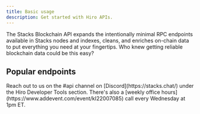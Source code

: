 ```yaml
---
title: Basic usage
description: Get started with Hiro APIs.
---
```



The Stacks Blockchain API expands the intentionally minimal RPC endpoints available in Stacks nodes and indexes, cleans, and enriches on-chain data to put everything you need at your fingertips. Who knew getting reliable blockchain data could be this easy?

## Popular endpoints

<Callout title="Need help building with the Stacks Blockchain API?" type="help">
Reach out to us on the <span className="font-bold">#api</span> channel on [Discord](https://stacks.chat/) under the Hiro Developer Tools section. There's also a [weekly office hours](https://www.addevent.com/event/kI22007085) call every Wednesday at 1pm ET.
</Callout>


